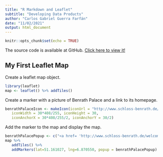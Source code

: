 ---
title: "R Markdown and Leaflet"
subtitle: "Developing Data Products"
author: "Carlos Gabriel Guerra Farfán"
date: "11/02/2021"
output: html_document
---

```{r setup, include=FALSE}
knitr::opts_chunk$set(echo = TRUE)
```

The source code is available at GitHub. [Click here to view it!](https://github.com/Gabis1810/Developing-Data-Products-Week-2)

## My First Leaflet Map

Create a leaflet map object.

```{r cars}
library(leaflet)
map <- leaflet() %>% addTiles()
```

Create a marker with a picture of Benrath Palace and a link to its homepage.

```{r}
benrathPalaceIcon <- makeIcon(iconUrl = "http://www.schloss-benrath.de/fileadmin/_processed_/csm_corps-de-logis-blumen_2e04b2b859.jpg",
   iconWidth = 30*408/255, iconHeight = 30,
   iconAnchorX = 30*408/255/2, iconAnchorY = 30/2)
```

Add the marker to the map and display the map.

```{r}
benrathPalacePopup <- c("<a href= 'http://www.schloss-benrath.de/welcome/?L=1' >Benrath Palace<br><img src='http://www.schloss-benrath.de/fileadmin/_processed_/csm_corps-de-logis-blumen_2e04b2b859.jpg' width='210' height='132'  alt='Foto Corps de Logis' title='Foto Corps de Logi'></a>")
map %>%
   addTiles() %>%
   addMarkers(lat=51.161027, lng=6.870550, popup = benrathPalacePopup)
```
